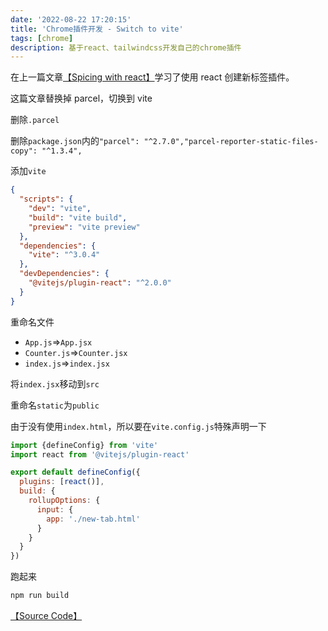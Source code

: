 ```yaml
---
date: '2022-08-22 17:20:15'
title: 'Chrome插件开发 - Switch to vite'
tags: [chrome]
description: 基于react、tailwindcss开发自己的chrome插件
---
```


在上一篇文章[【Spicing with react】](/blog/translate/build-chrome-extensions/spicing-with-react)学习了使用 react 创建新标签插件。

这篇文章替换掉 parcel，切换到 vite

删除`.parcel`

删除`package.json`内的`"parcel": "^2.7.0","parcel-reporter-static-files-copy": "^1.3.4",`

添加`vite`

```json
{
  "scripts": {
    "dev": "vite",
    "build": "vite build",
    "preview": "vite preview"
  },
  "dependencies": {
    "vite": "^3.0.4"
  },
  "devDependencies": {
    "@vitejs/plugin-react": "^2.0.0"
  }
}
```

重命名文件

- `App.js`=>`App.jsx`
- `Counter.js`=>`Counter.jsx`
- `index.js`=>`index.jsx`

将`index.jsx`移动到`src`

重命名`static`为`public`

由于没有使用`index.html`，所以要在`vite.config.js`特殊声明一下

```js
import {defineConfig} from 'vite'
import react from '@vitejs/plugin-react'

export default defineConfig({
  plugins: [react()],
  build: {
    rollupOptions: {
      input: {
        app: './new-tab.html'
      }
    }
  }
})
```

跑起来

```bash
npm run build
```

[【Source Code】](https://github.com/rebelchris/new-tab-extension/tree/vite)
